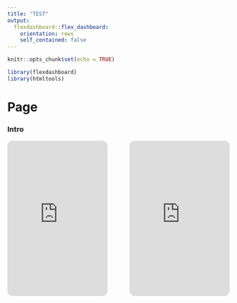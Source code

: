 ```yaml
---
title: "TEST"
output: 
  flexdashboard::flex_dashboard:
    orientation: rows
    self_contained: false
---
```


```r
knitr::opts_chunk$set(echo = TRUE)
```

```r
library(flexdashboard)
library(htmltools)
```

Page {.storyboard}
====================================
### Intro
<iframe style="border-radius:12px" src="https://open.spotify.com/embed/playlist/6WtspFzvaGk58QtzHrtuRb?utm_source=generator" width="45%" height="352" frameBorder="0" allowfullscreen="" allow="autoplay; clipboard-write; encrypted-media; fullscreen; picture-in-picture" loading="lazy" align="left"></iframe>

<iframe style="border-radius:12px" src="https://open.spotify.com/embed/playlist/4ak7z48oAQXMmytARE84Jp?utm_source=generator" width="45%" height="352" frameBorder="0" allowfullscreen="" allow="autoplay; clipboard-write; encrypted-media; fullscreen; picture-in-picture" loading="lazy" align="right"></iframe>

